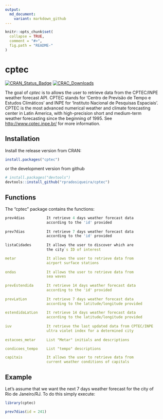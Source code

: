 ```yaml
---
output:
  md_document:
    variant: markdown_github
---
```


```r
knitr::opts_chunk$set(
  collapse = TRUE,
  comment = "#>",
  fig.path = "README-"
)
```

# cptec

[![CRAN\_Status\_Badge](https://www.r-pkg.org/badges/version/cptec)](https://CRAN.R-project.org/package=cptec)
[![CRAC\_Downloads](https://cranlogs.r-pkg.org/badges/grand-total/cptec)](https://CRAN.R-project.org/package=cptec)

The goal of *cptec* is to allows the user to retrieve data from the
CPTEC/INPE weather forecast API. CPTEC stands for 'Centro de Previsão 
de Tempo e Estudos Climáticos' and INPE for 'Instituto Nacional de 
Pesquisas Espaciais'. CPTEC is the most advanced numerical weather and 
climate forecasting center in Latin America, with high-precision short
and medium-term weather forecasting since the beginning of 1995. See
<http://www.cptec.inpe.br/> for more information.

## Installation

Install the release version from CRAN:

```r
install.packages("cptec")
```

or the development version from github

```r
# install.packages("devtools")
devtools::install_github("rpradosiqueira/cptec")
```

## Functions

The "cptec" package contains the functions:

```r
prev4dias          It retrieve 4 days weather forecast data
                   according to the 'id' provided
                   
prev7dias          It retrieve 7 days weather forecast data
                   according to the 'id' provided
                   
listaCidades       It allows the user to discover which are
                   the city`s ID of interest

metar              It allows the user to retrieve data from
                   airport surface stations
                   
ondas              It allows the user to retrieve data from
                   sea waves
                   
prevEstendida      It retrieve 14 days weather forecast data
                   according to the 'id' provided
                    
prevLatLon         It retrieve 7 days weather forecast data
                   according to the latitude/longitude provided
                   
estendidaLatLon    It retrieve 14 days weather forecast data
                   according to the latitude/longitude provided
                   
iuv                It retrieve the last updated data from CPTEC/INPE
                   ultra violet index for a determined city
                   
estacoes_metar     List "Metar" initials and descriptions

condicoes_tempo    List "tempo" descriptions

capitais           It allows the user to retrieve data from
                   current weather conditions of capitals
```		   

## Example

Let's assume that we want the next 7 days weather forecast for the city of Rio de Janeiro/RJ. To do this simply execute:

```r
library(cptec)

prev7dias(id = 241)

```

